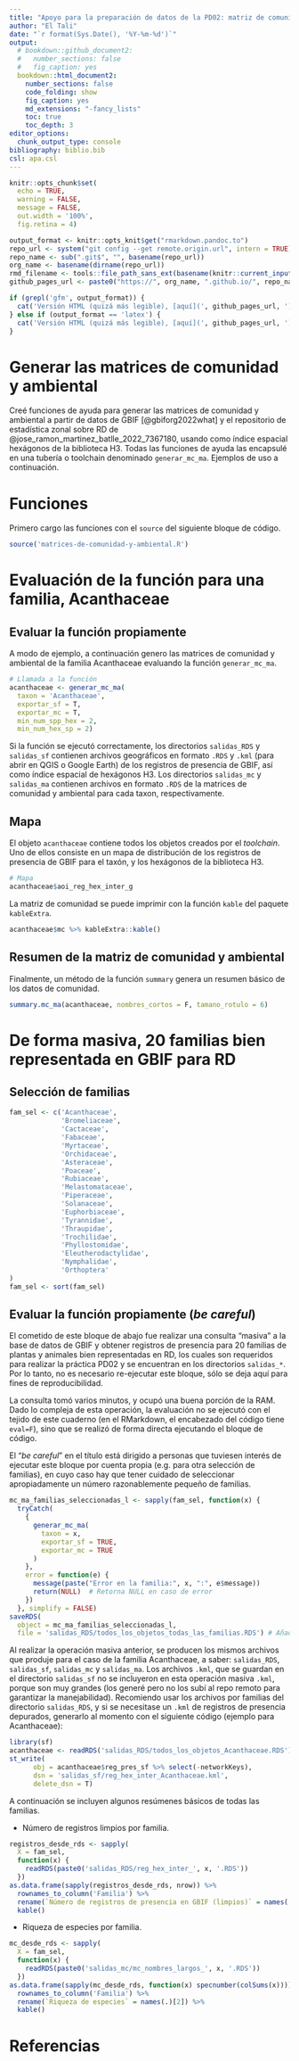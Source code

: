```yaml
---
title: "Apoyo para la preparación de datos de la PD02: matriz de comunidad y matriz ambiental<small><br>Biogeografía (GEO-131)<br>Universidad Autónoma de Santo Domingo (UASD)<br>Semestre 2024-02</small>"
author: "El Tali"
date: "`r format(Sys.Date(), '%Y-%m-%d')`"
output:
  # bookdown::github_document2:
  #   number_sections: false
  #   fig_caption: yes
  bookdown::html_document2:
    number_sections: false
    code_folding: show
    fig_caption: yes
    md_extensions: "-fancy_lists"
    toc: true
    toc_depth: 3
editor_options:
  chunk_output_type: console
bibliography: biblio.bib
csl: apa.csl
---
```



```r
knitr::opts_chunk$set(
  echo = TRUE,
  warning = FALSE,
  message = FALSE,
  out.width = '100%',
  fig.retina = 4)
```

```r
output_format <- knitr::opts_knit$get("rmarkdown.pandoc.to")
repo_url <- system("git config --get remote.origin.url", intern = TRUE)
repo_name <- sub(".git$", "", basename(repo_url))
org_name <- basename(dirname(repo_url))
rmd_filename <- tools::file_path_sans_ext(basename(knitr::current_input()))
github_pages_url <- paste0("https://", org_name, ".github.io/", repo_name, "/", rmd_filename, ".html")
```

```r
if (grepl('gfm', output_format)) {
  cat('Versión HTML (quizá más legible), [aquí](', github_pages_url, ')\n', sep = '')
} else if (output_format == 'latex') {
  cat('Versión HTML (quizá más legible), [aquí](', github_pages_url, ')\n', sep = '')
}
```

# Generar las matrices de comunidad y ambiental

Creé funciones de ayuda para generar las matrices de comunidad y ambiental a partir de datos de GBIF [@gbiforg2022what] y el repositorio de estadística zonal sobre RD de @jose_ramon_martinez_batlle_2022_7367180, usando como índice espacial hexágonos de la biblioteca H3. Todas las funciones de ayuda las encapsulé en una tubería o toolchain denominado `generar_mc_ma`. Ejemplos de uso a continuación.

# Funciones

Primero cargo las funciones con el `source` del siguiente bloque de código.

```r
source('matrices-de-comunidad-y-ambiental.R')
```

# Evaluación de la función para una familia, Acanthaceae

## Evaluar la función propiamente

A modo de ejemplo, a continuación genero las matrices de comunidad y ambiental de la familia Acanthaceae evaluando la función `generar_mc_ma`.

```r
# Llamada a la función
acanthaceae <- generar_mc_ma(
  taxon = 'Acanthaceae',
  exportar_sf = T,
  exportar_mc = T,
  min_num_spp_hex = 2,
  min_num_hex_sp = 2)
```

Si la función se ejecutó correctamente, los directorios `salidas_RDS` y `salidas_sf` contienen archivos geográficos en formato `.RDS` y `.kml` (para abrir en QGIS o Google Earth) de los registros de presencia de GBIF, así como índice espacial de hexágonos H3. Los directorios `salidas_mc` y `salidas_ma` contienen archivos en formato `.RDS` de la matrices de comunidad y ambiental para cada taxon, respectivamente.

## Mapa

El objeto `acanthaceae` contiene todos los objetos creados por el *toolchain*. Uno de ellos consiste en un mapa de distribución de los registros de presencia de GBIF para el taxón, y los hexágonos de la biblioteca H3.

```r
# Mapa
acanthaceae$aoi_reg_hex_inter_g
```

La matriz de comunidad se puede imprimir con la función `kable` del paquete `kableExtra`.

```r
acanthaceae$mc %>% kableExtra::kable()
```

## Resumen de la matriz de comunidad y ambiental

Finalmente, un método de la función `summary` genera un resumen básico de los datos de comunidad.

```r
summary.mc_ma(acanthaceae, nombres_cortos = F, tamano_rotulo = 6)
```

# De forma masiva, 20 familias bien representada en GBIF para RD

## Selección de familias

```r
fam_sel <- c('Acanthaceae',
             'Bromeliaceae',
             'Cactaceae',
             'Fabaceae',
             'Myrtaceae',
             'Orchidaceae',
             'Asteraceae',
             'Poaceae',
             'Rubiaceae',
             'Melastomataceae',
             'Piperaceae',
             'Solanaceae',
             'Euphorbiaceae',
             'Tyrannidae',
             'Thraupidae',
             'Trochilidae',
             'Phyllostomidae',
             'Eleutherodactylidae',
             'Nymphalidae',
             'Orthoptera'
)
fam_sel <- sort(fam_sel)
```

## Evaluar la función propiamente (*be careful*)

El cometido de este bloque de abajo fue realizar una consulta "masiva" a la base de datos de GBIF y obtener registros de presencia para 20 familias de plantas y animales bien representadas en RD, los cuales son requeridos para realizar la práctica PD02 y se encuentran en los directorios `salidas_*`. Por lo tanto, no es necesario re-ejecutar este bloque, sólo se deja aquí para fines de reproducibilidad.

La consulta tomó varios minutos, y ocupó una buena porción de la RAM. Dado lo compleja de esta operación, la evaluación no se ejecutó con el tejido de este cuaderno (en el RMarkdown, el encabezado del código tiene `eval=F`), sino que se realizó de forma directa ejecutando el bloque de código.

El "*be careful*" en el título está dirigido a personas que tuviesen interés de ejecutar este bloque por cuenta propia (e.g. para otra selección de familias), en cuyo caso hay que tener cuidado de seleccionar apropiadamente un número razonablemente pequeño de familias.

```r
mc_ma_familias_seleccionadas_l <- sapply(fam_sel, function(x) {
  tryCatch(
    {
      generar_mc_ma(
        taxon = x,
        exportar_sf = TRUE,
        exportar_mc = TRUE
      )
    },
    error = function(e) {
      message(paste("Error en la familia:", x, ":", e$message))
      return(NULL)  # Retorna NULL en caso de error
    })
  }, simplify = FALSE)
saveRDS(
  object = mc_ma_familias_seleccionadas_l,
  file = 'salidas_RDS/todos_los_objetos_todas_las_familias.RDS') # Añadido al .gitignore
```

Al realizar la operación masiva anterior, se producen los mismos archivos que produje para el caso de la familia Acanthaceae, a saber: `salidas_RDS`, `salidas_sf`, `salidas_mc` y `salidas_ma`. Los archivos `.kml`, que se guardan en el directorio `salidas_sf` no se incluyeron en esta operación masiva `.kml`, porque son muy grandes (los generé pero no los subí al repo remoto para garantizar la manejabilidad). Recomiendo usar los archivos por familias del directorio `salidas_RDS`, y si se necesitase un `.kml` de registros de presencia depurados, generarlo al momento con el siguiente código (ejemplo para Acanthaceae):

```r
library(sf)
acanthaceae <- readRDS('salidas_RDS/todos_los_objetos_Acanthaceae.RDS')
st_write(
      obj = acanthaceae$reg_pres_sf %>% select(-networkKeys),
      dsn = 'salidas_sf/reg_hex_inter_Acanthaceae.kml',
      delete_dsn = T)
```

A continuación se incluyen algunos resúmenes básicos de todas las familias.

- Número de registros limpios por familia.

```r
registros_desde_rds <- sapply(
  X = fam_sel,
  function(x) {
    readRDS(paste0('salidas_RDS/reg_hex_inter_', x, '.RDS'))
  })
as.data.frame(sapply(registros_desde_rds, nrow)) %>% 
  rownames_to_column('Familia') %>% 
  rename(`Número de registros de presencia en GBIF (limpios)` = names(.)[2]) %>% 
  kable()
```

- Riqueza de especies por familia.

```r
mc_desde_rds <- sapply(
  X = fam_sel,
  function(x) {
    readRDS(paste0('salidas_mc/mc_nombres_largos_', x, '.RDS'))
  })
as.data.frame(sapply(mc_desde_rds, function(x) specnumber(colSums(x)))) %>% 
  rownames_to_column('Familia') %>% 
  rename(`Riqueza de especies` = names(.)[2]) %>% 
  kable()
```

# Referencias